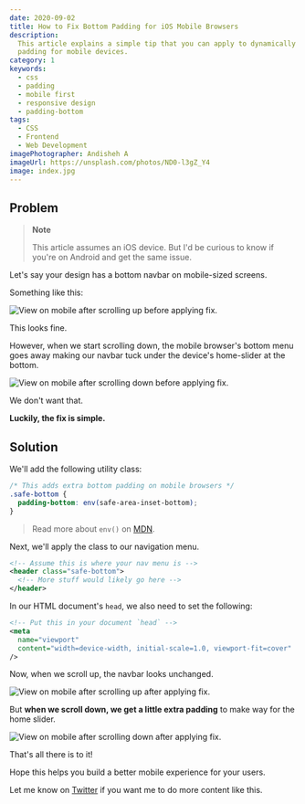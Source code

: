 ```yaml
---
date: 2020-09-02
title: How to Fix Bottom Padding for iOS Mobile Browsers
description:
  This article explains a simple tip that you can apply to dynamically add extra
  padding for mobile devices.
category: 1
keywords:
  - css
  - padding
  - mobile first
  - responsive design
  - padding-bottom
tags:
  - CSS
  - Frontend
  - Web Development
imagePhotographer: Andisheh A
imageUrl: https://unsplash.com/photos/ND0-l3gZ_Y4
image: index.jpg
---
```


## Problem

> **Note**
>
> This article assumes an iOS device. But I'd be curious to know if you're on
> Android and get the same issue.

Let's say your design has a bottom navbar on mobile-sized screens.

Something like this:

![View on mobile after scrolling up before applying fix.](before-scroll-up.png)

This looks fine.

However, when we start scrolling down, the mobile browser's bottom menu goes away
making our navbar tuck under the device's home-slider at the bottom.

![View on mobile after scrolling down before applying fix.](before-scroll-down.png)

We don't want that.

**Luckily, the fix is simple.**

## Solution

We'll add the following utility class:

```css
/* This adds extra bottom padding on mobile browsers */
.safe-bottom {
  padding-bottom: env(safe-area-inset-bottom);
}
```

> Read more about `env()` on
> [MDN](https://developer.mozilla.org/en-US/docs/Web/CSS/env).

Next, we'll apply the class to our navigation menu.

```xml
<!-- Assume this is where your nav menu is -->
<header class="safe-bottom">
  <!-- More stuff would likely go here -->
</header>
```

In our HTML document's `head`, we also need to set the following:

```xml
<!-- Put this in your document `head` -->
<meta
  name="viewport"
  content="width=device-width, initial-scale=1.0, viewport-fit=cover"
/>
```

Now, when we scroll up, the navbar looks unchanged.

![View on mobile after scrolling up after applying fix.](after-scroll-up.png)

But **when we scroll down, we get a little extra padding** to make way for the
home slider.

![View on mobile after scrolling down after applying fix.](after-scroll-down.png)

That's all there is to it!

Hope this helps you build a better mobile experience for your users.

Let me know on [Twitter](https://twitter.com/swkeever) if you want me to do more
content like this.

